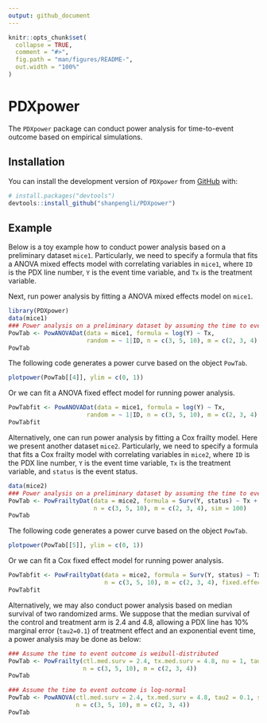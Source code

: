```yaml
---
output: github_document
---
```


```r
knitr::opts_chunk$set(
  collapse = TRUE,
  comment = "#>",
  fig.path = "man/figures/README-",
  out.width = "100%"
)
```

# PDXpower

<!-- badges: start -->
<!-- badges: end -->

The `PDXpower` package can conduct power analysis for time-to-event outcome based on empirical simulations.

## Installation

You can install the development version of `PDXpower` from [GitHub](https://github.com/) with:

``` r
# install.packages("devtools")
devtools::install_github("shanpengli/PDXpower")
```

## Example

Below is a toy example how to conduct power analysis based on a preliminary dataset `mice1`. Particularly, we need to specify a formula that fits a ANOVA mixed effects model with correlating variables in `mice1`, where `ID` is the PDX line number, `Y` is the event time variable, and `Tx` is the treatment variable.

Next, run power analysis by fitting a ANOVA mixed effects model on `mice1`.
```r
library(PDXpower)
data(mice1)
### Power analysis on a preliminary dataset by assuming the time to event is log-normal
PowTab <- PowANOVADat(data = mice1, formula = log(Y) ~ Tx, 
                      random = ~ 1|ID, n = c(3, 5, 10), m = c(2, 3, 4), sim = 100)
PowTab
```

The following code generates a power curve based on the object `PowTab`.
```r
plotpower(PowTab[[4]], ylim = c(0, 1))
```

Or we can fit a ANOVA fixed effect model for running power analysis.
```r
PowTabfit <- PowANOVADat(data = mice1, formula = log(Y) ~ Tx, 
                      random = ~ 1|ID, n = c(3, 5, 10), m = c(2, 3, 4), fixed.effect = TRUE, sim = 100)
PowTabfit
```

Alternatively, one can run power analysis by fitting a Cox frailty model. Here we present another dataset `mice2`. Particularly, we need to specify a formula that fits a Cox frailty model with correlating variables in `mice2`, where `ID` is the PDX line number, `Y` is the event time variable, `Tx` is the treatment variable, and `status` is the event status.
```r
data(mice2)
### Power analysis on a preliminary dataset by assuming the time to event is Weibull-distributed
PowTab <- PowFrailtyDat(data = mice2, formula = Surv(Y, status) ~ Tx + cluster(ID), 
                        n = c(3, 5, 10), m = c(2, 3, 4), sim = 100)
PowTab
```

The following code generates a power curve based on the object `PowTab`.
```r
plotpower(PowTab[[5]], ylim = c(0, 1))
```

Or we can fit a Cox fixed effect model for running power analysis.
```r
PowTabfit <- PowFrailtyDat(data = mice2, formula = Surv(Y, status) ~ Tx + cluster(ID), 
                           n = c(3, 5, 10), m = c(2, 3, 4), fixed.effect = TRUE, sim = 100)
PowTabfit
```

Alternatively, we may also conduct power analysis based on median survival of two randomized arms. We suppose that the median survival of the control and treatment arm is 2.4 and 4.8, allowing a PDX line has 10% marginal error (`tau2=0.1`) of treatment effect and an exponential event time, a power analysis may be done as below:
```r
### Assume the time to event outcome is weibull-distributed
PowTab <- PowFrailty(ctl.med.surv = 2.4, tx.med.surv = 4.8, nu = 1, tau2 = 0.1, sim = 100,
                     n = c(3, 5, 10), m = c(2, 3, 4))
PowTab
```


```r
### Assume the time to event outcome is log-normal
PowTab <- PowANOVA(ctl.med.surv = 2.4, tx.med.surv = 4.8, tau2 = 0.1, sigma2 = 1, sim = 100,
                   n = c(3, 5, 10), m = c(2, 3, 4))
PowTab
```



